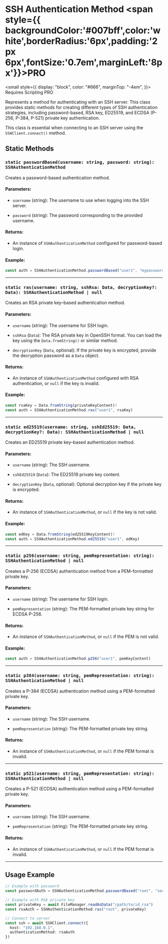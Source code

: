 # SSH Authentication Method <span style={{ backgroundColor:'#007bff',color:'white',borderRadius:'6px',padding:'2px 6px',fontSize:'0.7em',marginLeft:'8px'}}>PRO</span>

<small
  style={{
    display: "block",
    color: "#666",
    marginTop: "-4em",
  }}>
  Requires Scripting PRO
</small>

Represents a method for authenticating with an SSH server. This class provides static methods for creating different types of SSH authentication strategies, including password-based, RSA key, ED25519, and ECDSA (P-256, P-384, P-521) private key authentication.

This class is essential when connecting to an SSH server using the `SSHClient.connect()` method.

## Static Methods

### `static passwordBased(username: string, password: string): SSHAuthenticationMethod`

Creates a password-based authentication method.

#### Parameters:

* `username` (string):
  The username to use when logging into the SSH server.

* `password` (string):
  The password corresponding to the provided username.

#### Returns:

* An instance of `SSHAuthenticationMethod` configured for password-based login.

#### Example:

```ts
const auth = SSHAuthenticationMethod.passwordBased("user1", "mypassword")
```

---

### `static ras(username: string, sshRsa: Data, decryptionKey?: Data): SSHAuthenticationMethod | null`

Creates an RSA private key–based authentication method.

#### Parameters:

* `username` (string):
  The username for SSH login.

* `sshRsa` (`Data`):
  The RSA private key in OpenSSH format. You can load the key using the `Data.fromString()` or similar method.

* `decryptionKey` (`Data`, optional):
  If the private key is encrypted, provide the decryption password as a `Data` object.

#### Returns:

* An instance of `SSHAuthenticationMethod` configured with RSA authentication, or `null` if the key is invalid.

#### Example:

```ts
const rsaKey = Data.fromString(privateKeyContent)!
const auth = SSHAuthenticationMethod.ras("user1", rsaKey)
```

---

### `static ed25519(username: string, sshEd25519: Data, decryptionKey?: Data): SSHAuthenticationMethod | null`

Creates an ED25519 private key–based authentication method.

#### Parameters:

* `username` (string):
  The SSH username.

* `sshEd25519` (`Data`):
  The ED25519 private key content.

* `decryptionKey` (`Data`, optional):
  Optional decryption key if the private key is encrypted.

#### Returns:

* An instance of `SSHAuthenticationMethod`, or `null` if the key is not valid.

#### Example:

```ts
const edKey = Data.fromString(ed25519KeyContent)!
const auth = SSHAuthenticationMethod.ed25519("user1", edKey)
```

---

### `static p256(username: string, pemRepresentation: string): SSHAuthenticationMethod | null`

Creates a P-256 (ECDSA) authentication method from a PEM-formatted private key.

#### Parameters:

* `username` (string):
  The username for SSH login.

* `pemRepresentation` (string):
  The PEM-formatted private key string for ECDSA P-256.

#### Returns:

* An instance of `SSHAuthenticationMethod`, or `null` if the PEM is not valid.

#### Example:

```ts
const auth = SSHAuthenticationMethod.p256("user1", pemKeyContent)
```

---

### `static p384(username: string, pemRepresentation: string): SSHAuthenticationMethod | null`

Creates a P-384 (ECDSA) authentication method using a PEM-formatted private key.

#### Parameters:

* `username` (string):
  The SSH username.

* `pemRepresentation` (string):
  The PEM-formatted private key string.

#### Returns:

* An instance of `SSHAuthenticationMethod`, or `null` if the PEM format is invalid.

---

### `static p521(username: string, pemRepresentation: string): SSHAuthenticationMethod | null`

Creates a P-521 (ECDSA) authentication method using a PEM-formatted private key.

#### Parameters:

* `username` (string):
  The SSH username.

* `pemRepresentation` (string):
  The PEM-formatted private key string.

#### Returns:

* An instance of `SSHAuthenticationMethod`, or `null` if the PEM format is invalid.

---

## Usage Example

```ts
// Example with password
const passwordAuth = SSHAuthenticationMethod.passwordBased("root", "secret123")

// Example with RSA private key
const privateKey = await FileManager.readAsData("/path/to/id_rsa")
const rsaAuth = SSHAuthenticationMethod.ras("root", privateKey)

// Connect to server
const ssh = await SSHClient.connect({
  host: "192.168.0.1",
  authenticationMethod: rsaAuth
})
```
